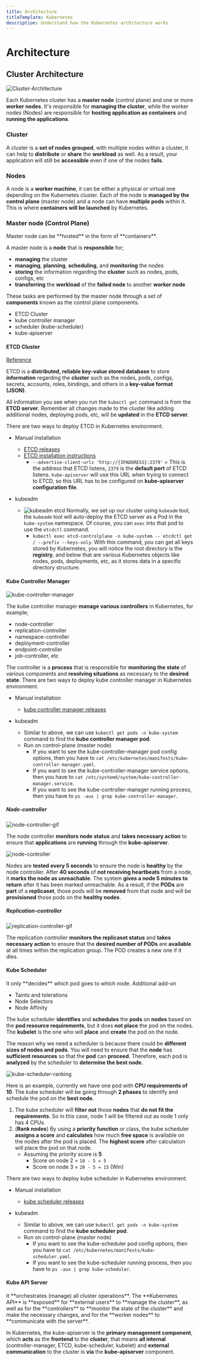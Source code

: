 ```yaml
---
title: Architecture
titleTemplate: Kubernetes
description: Understand how the Kubernetes architecture works
---
```



# Architecture

## Cluster Architecture

![Cluster-Architecture](/docs/kubernetes/cluster-architecture.gif)

Each Kubernetes cluster has a **master node** (control plane) and one or more **worker nodes**. It's responsible for **managing the cluster**, while the worker nodes (Nodes) are responsible for **hosting application as containers** and **running the applications**.

### Cluster

A cluster is a **set of nodes grouped**, with multiple nodes within a cluster, it can help to **distribute** or **share** the **workload** as well. As a result, your application will still be **accessible** even if one of the nodes **fails**.

### Nodes

A node is a **worker machine**, it can be either a physical or virtual one depending on the Kubernetes cluster. Each of the node is **managed by the control plane** (master node) and a node can have **multiple pods** within it. This is where **containers will be launched** by Kubernetes.

### Master node (Control Plane)

<Callout type="info" emoji="ℹ️">
  Master node can be **hosted** in the form of **containers**.
</Callout>

A master node is a **node** that is **responsible** for;

- **managing** the cluster
- **managing**, **planning**, **scheduling**, and **monitoring** the nodes
- **storing** the information regarding the **cluster** such as nodes, pods, configs, etc
- **transferring** the **workload** of the **failed node** to another **worker node**

These tasks are performed by the master node through a set of **components** known as the control plane components.

- ETCD Cluster
- kube controller manager
- scheduler (kube-scheduler)
- kube-apiserver

#### ETCD Cluster

[Reference](https://etcd.io/)

ETCD is a **distributed, reliable key-value stored database** to store **information** regarding the **cluster** such as the nodes, pods, configs, secrets, accounts, roles, bindings, and others in a **key-value format (JSON)**.

All information you see when you run the `kubectl get` command is from the **ETCD server**. Remember all changes made to the cluster like adding additional nodes, deploying pods, etc, will be **updated** in the **ETCD server**.

There are two ways to deploy ETCD in Kubernetes environment.

- Manual installation

  - [ETCD releases](https://github.com/etcd-io/etcd/releases)
  - [ETCD installation instructions](https://etcd.io/docs/v3.5/install/)
    - `--advertise-client-urls 'http://{IPADDRESS}:2379'` = This is the address that ETCD listens, `2379` is the **default port** of ETCD listens. `kube-apiserver` will use this URL when trying to connect to ETCD, so this URL has to be configured on **kube-apiserver configuration file**.

- kubeadm
  - ![kubeadm etcd](/docs/kubernetes/kubeadm-etcd.png)
    Normally, we set up our cluster using `kubeadm` tool, the `kubeadm` tool will auto-deploy the ETCD server as a Pod in the `kube-system` namespace. Of course, you can `exec` into that pod to use the `etcdctl` command.
    - `kubectl exec etcd-controlplane -n kube-system -- etcdctl get / --prefix --keys-only`. With this command, you can get all keys stored by Kubernetes, you will notice the root directory is the **registry**, and below that are various Kubernetes objects like nodes, pods, deployments, etc, as it stores data in a specific directory structure.

#### Kube Controller Manager

![kube-controller-manager](/docs/kubernetes/kube-controller-manager.png)

The kube controller manager **manage various controllers** in Kubernetes, for example;

- node-controller
- replication-controller
- namespace-controller
- deployment-controller
- endpoint-controller
- job-controller, etc

The controller is a **process** that is responsible for **monitoring the state** of various components and **resolving situations** as necessary to the **desired state**. There are two ways to deploy kube controller manager in Kubernetes environment.

- Manual installation

  - [kube controller manager releases](https://kubernetes.io/releases/download/)

- kubeadm
  - Similar to above, we can use `kubectl get pods -n kube-system` command to find the **kube controller manager pod**.
  - Run on control-plane (master node)
    - If you want to see the kube-controller-manager pod config options, then you have to `cat /etc/kubernetes/manifests/kube-controller-manager.yaml`.
    - If you want to see the kube-controller-manager service options, then you have to `cat /etc/systemd/system/kube-controller-manager.service`.
    - If you want to see the kube-controller-manager running process, then you have to `ps -aux | grep kube-controller-manager`.

##### Node-controller

![node-controller-gif](/docs/kubernetes/node-controller.gif)

The node controller **monitors node status** and **takes necessary action** to ensure that **applications** are **running** through the **kube-apiserver**.

![node-controller](/docs/kubernetes/node-controller.png)

Nodes are **tested every 5 seconds** to ensure the node is **healthy** by the node controller. After **40 seconds** of **not receiving heartbeats** from a node, it **marks the node as unreachable**. The system **gives a node 5 minutes to return** after it has been marked unreachable. As a result, if the **PODs** are **part** of a **replicaset**, those pods will be **removed** from that node and will be **provisioned** those pods on the **healthy nodes**.

##### Replication-controller

![replication-controller-gif](/docs/kubernetes/replication-controller.gif)

The replication controller **monitors the replicaset status** and **takes necessary action** to ensure that the **desired number of PODs** are **available** at all times within the replication group. The POD creates a new one if it dies.

#### Kube Scheduler

<Callout type="info" emoji="ℹ️">
  <div>It only **decides** which pod goes to which node. Additional add-on</div>
  <ul className="list-disc">
    <li>Taints and tolerations</li>
    <li>Node Selectors</li>
    <li>Node Affinity</li>
  </ul>
</Callout>

The kube scheduler **identifies** and **schedules** the **pods** on **nodes** based on the **pod resource requirements**, but it does **not place** the pod on the nodes. The **kubelet** is the one who will **place** and **create** the pod on the node.

The reason why we need a scheduler is because there could be **different sizes of nodes and pods**. You will need to ensure that the **node** has **sufficient resources** so that the **pod** can **proceed**. Therefore, each pod is **analyzed** by the scheduler to **determine the best node**.

![kube-scheduler-ranking](/docs/kubernetes/kube-scheduler-ranking.gif)

Here is an example, currently we have one pod with **CPU requirements of 10**. The kube scheduler will be going through **2 phases** to identify and schedule the pod on the **best node**.

1. The kube scheduler will **filter out** those **nodes** that **do not fit the requirements**. So in this case, node 1 will be filtered out as node 1 only has 4 CPUs.
2. (**Rank nodes**) By using a **priority function** or class, the kube scheduler **assigns a score** and **calculates** how much **free space** is available on the nodes after the pod is placed. The **highest score** after calculation will place the pod on that node.
   - Assuming the priority score is **5**
     - Score on node 2 = `10 - 5 = 5`
     - Score on node 3 = `20 - 5 = 15` (Win)

There are two ways to deploy kube scheduler in Kubernetes environment.

- Manual installation

  - [kube scheduler releases](https://kubernetes.io/releases/download/)

- kubeadm
  - Similar to above, we can use `kubectl get pods -n kube-system` command to find the **kube scheduler pod**.
  - Run on control-plane (master node)
    - If you want to see the kube-scheduler pod config options, then you have to `cat /etc/kubernetes/manifests/kube-scheduler.yaml`.
    - If you want to see the kube-scheduler running process, then you have to `ps -aux | grep kube-scheduler`.

#### Kube API Server

<Callout type="info" emoji="ℹ️">
  It **orchestrates (manage) all cluster operations**. The **Kubernetes API** is
  **exposed** for **external users** to **manage the cluster**, as well as for
  the **controllers** to **monitor the state of the cluster** and make the
  necessary changes, and for the **worker nodes** to **communicate with the
  server**.
</Callout>

In Kubernetes, the kube-apiserver is the **primary management component**, which **acts** as the **frontend** to the **cluster**, that means **all internal** (controller-manager, ETCD, kube-scheduler, kubelet) and **external communication** to the cluster is **via** the **kube-apiserver** component.
